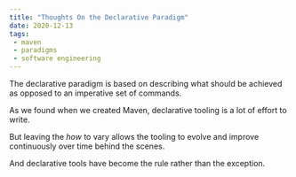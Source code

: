```yaml
---
title: "Thoughts On the Declarative Paradigm"
date: 2020-12-13
tags:
 - maven
 - paradigms
 - software engineering
---
```


The declarative paradigm is based on describing what should be achieved as opposed to an imperative set of commands.

As we found when we created Maven, declarative tooling is a lot of effort to write.

But leaving the *how* to vary allows the tooling to evolve and improve continuously over time behind the scenes.

And declarative tools have become the rule rather than the exception.
